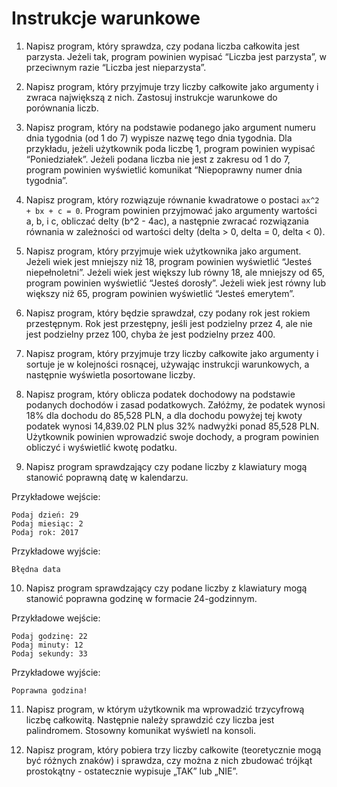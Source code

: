 # Instrukcje warunkowe

1. Napisz program, który sprawdza, czy podana liczba całkowita jest parzysta. Jeżeli tak, program powinien wypisać "Liczba jest parzysta", w przeciwnym razie "Liczba jest nieparzysta".

2. Napisz program, który przyjmuje trzy liczby całkowite jako argumenty i zwraca największą z nich. Zastosuj instrukcje warunkowe do porównania liczb.

3. Napisz program, który na podstawie podanego jako argument numeru dnia tygodnia (od 1 do 7) wypisze nazwę tego dnia tygodnia. Dla przykładu, jeżeli użytkownik poda liczbę 1, program powinien wypisać "Poniedziałek". Jeżeli podana liczba nie jest z zakresu od 1 do 7, program powinien wyświetlić komunikat "Niepoprawny numer dnia tygodnia".

4. Napisz program, który rozwiązuje równanie kwadratowe o postaci `ax^2 + bx + c = 0`. Program powinien przyjmować jako argumenty wartości a, b, i c, obliczać delty (b^2 - 4ac), a następnie zwracać rozwiązania równania w zależności od wartości delty (delta > 0, delta = 0, delta < 0). 

5. Napisz program, który przyjmuje wiek użytkownika jako argument. Jeżeli wiek jest mniejszy niż 18, program powinien wyświetlić "Jesteś niepełnoletni". Jeżeli wiek jest większy lub równy 18, ale mniejszy od 65, program powinien wyświetlić "Jesteś dorosły". Jeżeli wiek jest równy lub większy niż 65, program powinien wyświetlić "Jesteś emerytem". 

6. Napisz program, który będzie sprawdzał, czy podany rok jest rokiem przestępnym. Rok jest przestępny, jeśli jest podzielny przez 4, ale nie jest podzielny przez 100, chyba że jest podzielny przez 400. 

7. Napisz program, który przyjmuje trzy liczby całkowite jako argumenty i sortuje je w kolejności rosnącej, używając instrukcji warunkowych, a następnie wyświetla posortowane liczby.

8. Napisz program, który oblicza podatek dochodowy na podstawie podanych dochodów i zasad podatkowych. Załóżmy, że podatek wynosi 18% dla dochodu do 85,528 PLN, a dla dochodu powyżej tej kwoty podatek wynosi 14,839.02 PLN plus 32% nadwyżki ponad 85,528 PLN. Użytkownik powinien wprowadzić swoje dochody, a program powinien obliczyć i wyświetlić kwotę podatku.

9. Napisz program sprawdzający czy podane liczby z klawiatury mogą stanowić poprawną datę w kalendarzu.

Przykładowe wejście:
```
Podaj dzień: 29
Podaj miesiąc: 2
Podaj rok: 2017
```
Przykładowe wyjście:
```
Błędna data
```

10. Napisz program sprawdzający czy podane liczby z klawiatury mogą stanowić poprawna godzinę w formacie 24-godzinnym.

Przykładowe wejście:
```
Podaj godzinę: 22
Podaj minuty: 12
Podaj sekundy: 33
```
Przykładowe wyjście:
```
Poprawna godzina!
```

11. Napisz program, w którym użytkownik ma wprowadzić trzycyfrową liczbę całkowitą. Następnie należy sprawdzić czy liczba jest palindromem. Stosowny komunikat wyświetl na konsoli.

12. Napisz program, który pobiera trzy liczby całkowite (teoretycznie mogą być różnych znaków) i sprawdza, czy
można z nich zbudować trójkąt prostokątny - ostatecznie wypisuje „TAK” lub „NIE”.


